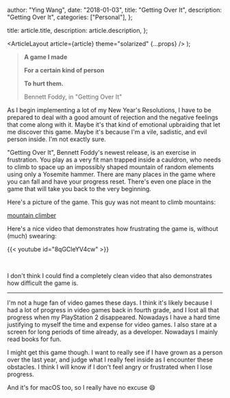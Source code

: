 
  author: "Ying Wang",
  date: "2018-01-03",
  title: "Getting Over It",
  description: "Getting Over It",
  categories: ["Personal"],
};

  title: article.title,
  description: article.description,
};

  <ArticleLayout article={article} theme="solarized" {...props} />
);

> **A game I made**
>
> **For a certain kind of person**
>
> **To hurt them.**
>
> Bennett Foddy, in "Getting Over It"

As I begin implementing a lot of my New Year's Resolutions, I have to be prepared to deal with a good amount of rejection and the negative feelings that come along with it. Maybe it's that kind of emotional upbraiding that let me discover this game. Maybe it's because I'm a vile, sadistic, and evil person inside. I'm not exactly sure.

"Getting Over It", Bennett Foddy's newest release, is an exercise in frustration. You play as a very fit man trapped inside a cauldron, who needs to climb to space up an impossibly shaped mountain of random elements using only a Yosemite hammer. There are many places in the game where you can fall and have your progress reset. There's even one place in the game that will take you back to the very beginning.

Here's a picture of the game. This guy was not meant to climb mountains:

[mountain climber](/img/posts/2018/01/03/getting_over_it_1.jpg)

Here's a nice video that demonstrates how frustrating the game is, without (much) swearing:

{{< youtube id="8qGCleYV4cw" >}}

<br />

I don't think I could find a completely clean video that also demonstrates how difficult the game is.

---

I'm not a huge fan of video games these days. I think it's likely because I had a lot of progress in video games back in fourth grade, and I lost all that progress when my PlayStation 2 disappeared. Nowadays I have a hard time justifying to myself the time and expense for video games. I also stare at a screen for long periods of time already, as a developer. Nowadays I mainly read books for fun.

I might get this game though. I want to really see if I have grown as a person over the last year, and judge what I really feel inside as I encounter these obstacles. I think I will know if I don't feel angry or frustrated when I lose progress.

And it's for macOS too, so I really have no excuse :smile:
